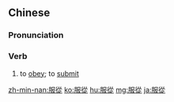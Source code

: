 {{also|服従|服从}}
==Chinese==
{{zh-forms|s=服从}}

===Pronunciation===
{{zh-pron
|m=fúcóng
|ma=Zh-fúcóng.ogg
|c=fuk6 cung4
|h=pfs=fu̍k-chhiùng
|mn=ho̍k-chiông
|cat=v
}}

===Verb===
{{zh-verb}}

# to [[obey]]; to [[submit]]

{{zh-cat|Elementary}}

[[zh-min-nan:服從]]
[[ko:服從]]
[[hu:服從]]
[[mg:服從]]
[[ja:服從]]